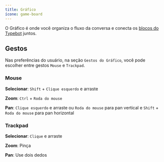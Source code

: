 ```yaml
---
title: Gráfico
ícone: game-board
---
```


O Gráfico é onde você organiza o fluxo da conversa e conecta os [blocos do Typebot](./blocos/visao-geral) juntos.

## Gestos

Nas preferências do usuário, na seção `Gestos do Gráfico`, você pode escolher entre gestos `Mouse` e `Trackpad`.

### Mouse

**Selecionar**: `Shift` + `Clique esquerdo` e arraste

**Zoom**: `Ctrl` + `Roda do mouse`

**Pan**: `Clique esquerdo` e arraste ou `Roda do mouse` para pan vertical e `Shift` + `Roda do mouse` para pan horizontal

### Trackpad

**Selecionar**: `Clique` e arraste

**Zoom**: Pinça

**Pan**: Use dois dedos
